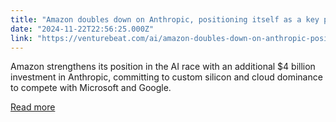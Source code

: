 ```yaml
---
title: "Amazon doubles down on Anthropic, positioning itself as a key player in the AI arms race"
date: "2024-11-22T22:56:25.000Z"
link: "https://venturebeat.com/ai/amazon-doubles-down-on-anthropic-positioning-itself-as-a-key-player-in-the-ai-arms-race/"
---
```


Amazon strengthens its position in the AI race with an additional $4 billion investment in Anthropic, committing to custom silicon and cloud dominance to compete with Microsoft and Google.

[Read more](https://venturebeat.com/ai/amazon-doubles-down-on-anthropic-positioning-itself-as-a-key-player-in-the-ai-arms-race/)

